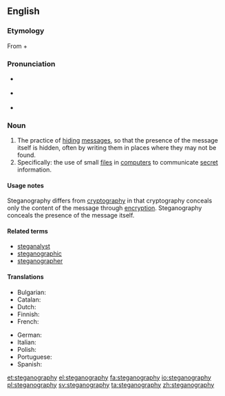 ==English==

===Etymology===
From {{etyl|grc|en}} {{term|στεγανός||cover, roof|tr=steganos|lang=grc|sc=polytonic}} + {{term|γράφω||I write|tr=graphō|lang=grc|sc=polytonic}}

===Pronunciation===
* {{a|UK}} {{IPA|/ˌstɛɡ.ənˈɒɡ.ɹə.fi/}}
* {{a|US}} {{IPA|/ˌstɛ.ɡʌnˈɔ.ɡɻʌ.fi/}}
* {{audio|en-us-steganography.ogg|Audio (US)}}

===Noun===
{{wikipedia}}
{{en-noun|-}}

# The practice of [[hiding]] [[message]]s, so that the presence of the message itself is hidden, often by writing them in places where they may not be found.
# Specifically: the use of small [[file]]s in [[computer]]s to communicate [[secret]] information.

====Usage notes====
Steganography differs from [[cryptography]] in that cryptography conceals only the content of the message through [[encryption]].  Steganography conceals the presence of the message itself.

====Related terms====
* [[steganalyst]]
* [[steganographic]]
* [[steganographer]]

====Translations====
{{trans-top|steganography}}
* Bulgarian: {{t|bg|стеганография|f}}
* Catalan: {{t|ca|esteganografia|f}}
* Dutch: {{t|nl|steganografie|f}}
* Finnish: {{t|fi|steganografia}}
* French: {{t+|fr|stéganographie|f}}
{{trans-mid}}
* German: {{t+|de|Steganographie|f}}
* Italian: {{t|it|steganografia|f}}
* Polish: {{t|pl|steganografia|f}}
* Portuguese: {{t|pt|esteganografia|f}}
* Spanish: {{t|es|esteganografía|f}}
{{trans-bottom}}

[[et:steganography]]
[[el:steganography]]
[[fa:steganography]]
[[io:steganography]]
[[pl:steganography]]
[[sv:steganography]]
[[ta:steganography]]
[[zh:steganography]]